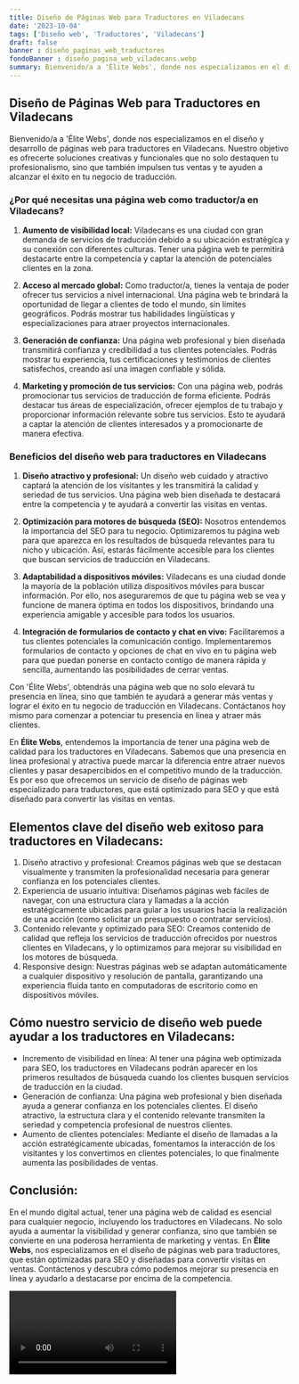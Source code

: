 ```yaml
---
title: Diseño de Páginas Web para Traductores en Viladecans
date: '2023-10-04'
tags: ['Diseño web', 'Traductores', 'Viladecans']
draft: false
banner : diseño_paginas_web_traductores
fondoBanner : diseño_pagina_web_viladecans.webp
summary: Bienvenido/a a 'Élite Webs', donde nos especializamos en el diseño y desarrollo de páginas web para traductores en Viladecans. Nuestro objetivo es ofrecerte soluciones creativas y funcionales que no solo destaquen tu profesionalismo, sino que también impulsen tus ventas y te ayuden a alcanzar el éxito en tu negocio de traducción.
---
```


## Diseño de Páginas Web para Traductores en Viladecans

Bienvenido/a a 'Élite Webs', donde nos especializamos en el diseño y desarrollo de páginas web para traductores en Viladecans. Nuestro objetivo es ofrecerte soluciones creativas y funcionales que no solo destaquen tu profesionalismo, sino que también impulsen tus ventas y te ayuden a alcanzar el éxito en tu negocio de traducción.

### ¿Por qué necesitas una página web como traductor/a en Viladecans?

1. **Aumento de visibilidad local:** Viladecans es una ciudad con gran demanda de servicios de traducción debido a su ubicación estratégica y su conexión con diferentes culturas. Tener una página web te permitirá destacarte entre la competencia y captar la atención de potenciales clientes en la zona.

2. **Acceso al mercado global:** Como traductor/a, tienes la ventaja de poder ofrecer tus servicios a nivel internacional. Una página web te brindará la oportunidad de llegar a clientes de todo el mundo, sin límites geográficos. Podrás mostrar tus habilidades lingüísticas y especializaciones para atraer proyectos internacionales.

3. **Generación de confianza:** Una página web profesional y bien diseñada transmitirá confianza y credibilidad a tus clientes potenciales. Podrás mostrar tu experiencia, tus certificaciones y testimonios de clientes satisfechos, creando así una imagen confiable y sólida.

4. **Marketing y promoción de tus servicios:** Con una página web, podrás promocionar tus servicios de traducción de forma eficiente. Podrás destacar tus áreas de especialización, ofrecer ejemplos de tu trabajo y proporcionar información relevante sobre tus servicios. Esto te ayudará a captar la atención de clientes interesados y a promocionarte de manera efectiva.

### Beneficios del diseño web para traductores en Viladecans

1. **Diseño atractivo y profesional:** Un diseño web cuidado y atractivo captará la atención de los visitantes y les transmitirá la calidad y seriedad de tus servicios. Una página web bien diseñada te destacará entre la competencia y te ayudará a convertir las visitas en ventas.

2. **Optimización para motores de búsqueda (SEO):** Nosotros entendemos la importancia del SEO para tu negocio. Optimizaremos tu página web para que aparezca en los resultados de búsqueda relevantes para tu nicho y ubicación. Así, estarás fácilmente accesible para los clientes que buscan servicios de traducción en Viladecans.

3. **Adaptabilidad a dispositivos móviles:** Viladecans es una ciudad donde la mayoría de la población utiliza dispositivos móviles para buscar información. Por ello, nos aseguraremos de que tu página web se vea y funcione de manera óptima en todos los dispositivos, brindando una experiencia amigable y accesible para todos los usuarios.

4. **Integración de formularios de contacto y chat en vivo:** Facilitaremos a tus clientes potenciales la comunicación contigo. Implementaremos formularios de contacto y opciones de chat en vivo en tu página web para que puedan ponerse en contacto contigo de manera rápida y sencilla, aumentando las posibilidades de cerrar ventas.

Con 'Élite Webs', obtendrás una página web que no solo elevará tu presencia en línea, sino que también te ayudará a generar más ventas y lograr el éxito en tu negocio de traducción en Viladecans. Contáctanos hoy mismo para comenzar a potenciar tu presencia en línea y atraer más clientes.

<GifSeo />

<Cta />

En **Élite Webs**, entendemos la importancia de tener una página web de calidad para los traductores en Viladecans. Sabemos que una presencia en línea profesional y atractiva puede marcar la diferencia entre atraer nuevos clientes y pasar desapercibidos en el competitivo mundo de la traducción. Es por eso que ofrecemos un servicio de diseño de páginas web especializado para traductores, que está optimizado para SEO y que está diseñado para convertir las visitas en ventas.

## Elementos clave del diseño web exitoso para traductores en Viladecans:
1. Diseño atractivo y profesional: Creamos páginas web que se destacan visualmente y transmiten la profesionalidad necesaria para generar confianza en los potenciales clientes.
2. Experiencia de usuario intuitiva: Diseñamos páginas web fáciles de navegar, con una estructura clara y llamadas a la acción estratégicamente ubicadas para guiar a los usuarios hacia la realización de una acción (como solicitar un presupuesto o contratar servicios).
3. Contenido relevante y optimizado para SEO: Creamos contenido de calidad que refleja los servicios de traducción ofrecidos por nuestros clientes en Viladecans, y lo optimizamos para mejorar su visibilidad en los motores de búsqueda.
4. Responsive design: Nuestras páginas web se adaptan automáticamente a cualquier dispositivo y resolución de pantalla, garantizando una experiencia fluida tanto en computadoras de escritorio como en dispositivos móviles.

## Cómo nuestro servicio de diseño web puede ayudar a los traductores en Viladecans:
- Incremento de visibilidad en línea: Al tener una página web optimizada para SEO, los traductores en Viladecans podrán aparecer en los primeros resultados de búsqueda cuando los clientes busquen servicios de traducción en la ciudad.
- Generación de confianza: Una página web profesional y bien diseñada ayuda a generar confianza en los potenciales clientes. El diseño atractivo, la estructura clara y el contenido relevante transmiten la seriedad y competencia profesional de nuestros clientes.
- Aumento de clientes potenciales: Mediante el diseño de llamadas a la acción estratégicamente ubicadas, fomentamos la interacción de los visitantes y los convertimos en clientes potenciales, lo que finalmente aumenta las posibilidades de ventas.

## Conclusión: 
En el mundo digital actual, tener una página web de calidad es esencial para cualquier negocio, incluyendo los traductores en Viladecans. No solo ayuda a aumentar la visibilidad y generar confianza, sino que también se convierte en una poderosa herramienta de marketing y ventas. En **Élite Webs**, nos especializamos en el diseño de páginas web para traductores, que están optimizadas para SEO y diseñadas para convertir visitas en ventas. Contáctenos y descubra cómo podemos mejorar su presencia en línea y ayudarlo a destacarse por encima de la competencia.

<Video />

<CtaBot job='Traductores' city='Viladecans'/>

<Gmaps query='Viladecans+españa+maps' />